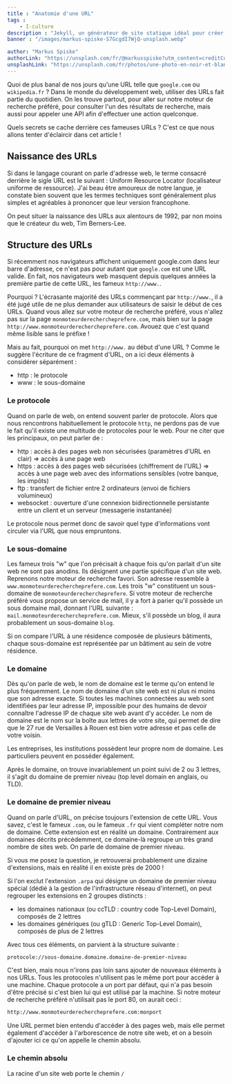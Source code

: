 ```yaml
---
title : "Anatomie d'une URL"
tags :
    - I-culture
description : "Jekyll, un générateur de site statique idéal pour créer son blog"
banner : "/images/markus-spiske-S7GcgdI7WjQ-unsplash.webp"

author: "Markus Spiske"
authorLink: "https://unsplash.com/fr/@markusspiske?utm_content=creditCopyText&utm_medium=referral&utm_source=unsplash"
unsplashLink: "https://unsplash.com/fr/photos/une-photo-en-noir-et-blanc-du-mot-comm-S7GcgdI7WjQ?utm_content=creditCopyText&utm_medium=referral&utm_source=unsplash"
---
```


Quoi de plus banal de nos jours qu'une URL telle que `google.com` ou `wikipedia.fr` ? Dans le monde du développement web, utiliser des URLs fait partie du quotidien. On les trouve partout, pour aller sur notre moteur de recherche préféré, pour consulter l'un des résultats de recherche, mais aussi pour appeler une API afin d'effectuer une action quelconque.

Quels secrets se cache derrière ces fameuses URLs ? C'est ce que nous allons tenter d'éclaircir dans cet article !

## Naissance des URLs

Si dans le langage courant on parle d'adresse web, le terme consacré derrière le sigle URL est le suivant : Uniform Resource Locator (localisateur uniforme de ressource). J'ai beau être amoureux de notre langue, je constate bien souvent que les termes techniques sont généralement plus simples et agréables à prononcer que leur version francophone.

On peut situer la naissance des URLs aux alentours de 1992, par non moins que le créateur du web, Tim Berners-Lee.

## Structure des URLs

Si récemment nos navigateurs affichent uniquement google.com dans leur barre d'adresse, ce n'est pas pour autant que `google.com` est une URL valide. En fait, nos navigateurs web masquent depuis quelques années la première partie de cette URL, les fameux `http://www.`. 

Pourquoi ? L'écrasante majorité des URLs commençant par `http://www.`, il a été jugé utile de ne plus demander aux utilisateurs de saisir le début de ces URLs. Quand vous allez sur votre moteur de recherche préféré, vous n'allez pas sur la page `monmoteurderechercheprefere.com`, mais bien sur la page `http://www.monmoteurderechercheprefere.com`. Avouez que c'est quand même lisible sans le préfixe !

Mais au fait, pourquoi on met `http://www.` au début d'une URL ? Comme le suggère l'écriture de ce fragment d'URL, on a ici deux éléments à considérer séparément :

- http : le protocole
- www : le sous-domaine

### Le protocole

Quand on parle de web, on entend souvent parler de protocole. Alors que nous rencontrons habituellement le protocole `http`, ne perdons pas de vue le fait qu'il existe une multitude de protocoles pour le web. Pour ne citer que les principaux, on peut parler de :

- http : accès à des pages web non sécurisées (paramètres d'URL en clair) => accès à une page web
- https : accès à des pages web sécurisées (chiffrement de l'URL) => accès à une page web avec des informations sensibles (votre banque, les impôts)
- ftp : transfert de fichier entre 2 ordinateurs (envoi de fichiers volumineux)
- websocket : ouverture d'une connexion bidirectionnelle persistante entre un client et un serveur (messagerie instantanée)

Le protocole nous permet donc de savoir quel type d'informations vont circuler via l'URL que nous empruntons.

### Le sous-domaine

Les fameux trois "w" que l'on précisait à chaque fois qu'on parlait d'un site web ne sont pas anodins. Ils désignent une partie spécifique d'un site web. Reprenons notre moteur de recherche favori. Son adresse ressemble à `www.monmoteurderechercheprefere.com`. Les trois "w" constituent un sous-domaine de `monmoteurderechercheprefere`. Si votre moteur de recherche préféré vous propose un service de mail, il y a fort à parier qu'il possède un sous domaine mail, donnant l'URL suivante : `mail.monmoteurderechercheprefere.com`. Mieux, s'il possède un blog, il aura probablement un sous-domaine `blog`.

Si on compare l'URL à une résidence composée de plusieurs bâtiments, chaque sous-domaine est représentée par un bâtiment au sein de votre résidence.

### Le domaine

Dès qu'on parle de web, le nom de domaine est le terme qu'on entend le plus fréquemment. Le nom de domaine d'un site web est ni plus ni moins que son adresse exacte. Si toutes les machines connectées au web sont identifiées par leur adresse IP, impossible pour des humains de devoir connaître l'adresse IP de chaque site web avant d'y accéder. Le nom de domaine est le nom sur la boîte aux lettres de votre site, qui permet de dire que le 27 rue de Versailles à Rouen est bien votre adresse et pas celle de votre voisin.

Les entreprises, les institutions possèdent leur propre nom de domaine. Les particuliers peuvent en posséder également.

Après le domaine, on trouve invariablement un point suivi de 2 ou 3 lettres, il s'agit du domaine de premier niveau (top level domain en anglais, ou TLD).

### Le domaine de premier niveau

Quand on parle d'URL, on précise toujours l'extension de cette URL. Vous savez, c'est le fameux `.com`, ou le fameux `.fr` qui vient compléter notre nom de domaine. Cette extension est en réalité un domaine. Contrairement aux domaines décrits précédemment, ce domaine-là regroupe un très grand nombre de sites web. On parle de domaine de premier niveau.

Si vous me posez la question, je retrouverai probablement une dizaine d'extensions, mais en réalité il en existe près de 2000 !

Si l'on exclut l'extension `.arpa` qui désigne un domaine de premier niveau spécial (dédié à la gestion de l'infrastructure réseau d'internet), on peut regrouper les extensions en 2 groupes distincts :

- les domaines nationaux (ou ccTLD : country code Top-Level Domain), composés de 2 lettres
- les domaines génériques (ou gTLD : Generic Top-Level Domain), composés de plus de 2 lettres

Avec tous ces éléments, on parvient à la structure suivante :

```bash
protocole://sous-domaine.domaine.domaine-de-premier-niveau
```

C'est bien, mais nous n'irons pas loin sans ajouter de nouveaux éléments à nos URLs. Tous les protocoles n'utilisent pas le même port pour accéder à une machine. Chaque protocole a un port par défaut, qui n'a pas besoin d'être précisé si c'est bien lui qui est utilisé par la machine. Si notre moteur de recherche préféré n'utilisait pas le port 80, on aurait ceci :

```bash
http://www.monmoteurderechercheprefere.com:monport
```

Une URL permet bien entendu d'accéder à des pages web, mais elle permet également d'accéder à l'arborescence de notre site web, et on a besoin d'ajouter ici ce qu'on appelle le chemin absolu.

### Le chemin absolu

La racine d'un site web porte le chemin `/`
